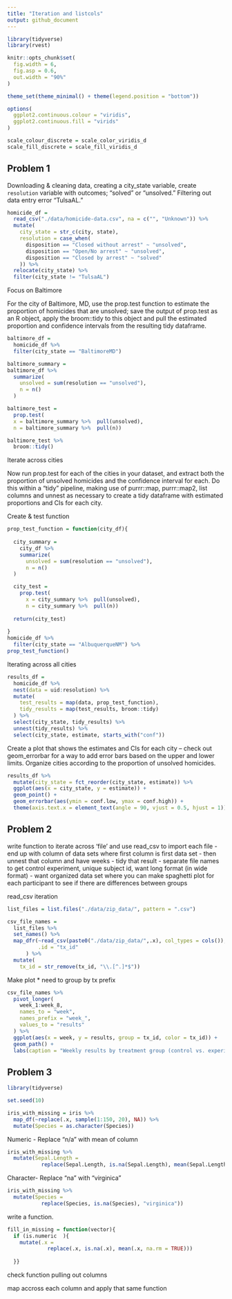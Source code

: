```yaml
---
title: "Iteration and listcols"
output: github_document
---
```


```r
library(tidyverse)
library(rvest)

knitr::opts_chunk$set(
  fig.width = 6,
  fig.asp = 0.6, 
  out.width = "90%"
)

theme_set(theme_minimal() + theme(legend.position = "bottom"))

options(
  ggplot2.continuous.colour = "viridis",
  ggplot2.continuous.fill = "virids"
)

scale_colour_discrete = scale_color_viridis_d
scale_fill_discrete = scale_fill_viridis_d
```

## Problem 1 

Downloading & cleaning data, creating a city_state variable, create `resolution` variable with outcomes; "solved" or "unsolved." Filtering out data entry error "TulsaAL."

```r
homicide_df = 
  read_csv("./data/homicide-data.csv", na = c("", "Unknown")) %>% 
  mutate(
    city_state = str_c(city, state), 
    resolution = case_when(
      disposition == "Closed without arrest" ~ "unsolved",
      disposition == "Open/No arrest" ~ "unsolved",
      disposition == "Closed by arrest" ~ "solved"
    )) %>% 
  relocate(city_state) %>% 
  filter(city_state != "TulsaAL")
```


Focus on Baltimore

For the city of Baltimore, MD, use the prop.test function to estimate the proportion of homicides that are unsolved; save the output of prop.test as an R object, apply the broom::tidy to this object and pull the estimated proportion and confidence intervals from the resulting tidy dataframe.

```r
baltimore_df = 
  homicide_df %>% 
  filter(city_state == "BaltimoreMD")

baltimore_summary = 
baltimore_df %>% 
  summarize(
    unsolved = sum(resolution == "unsolved"),
    n = n()
  )

baltimore_test = 
  prop.test(
  x = baltimore_summary %>%  pull(unsolved),
  n = baltimore_summary %>%  pull(n))

baltimore_test %>% 
  broom::tidy()
```

Iterate across cities

Now run prop.test for each of the cities in your dataset, and extract both the proportion of unsolved homicides and the confidence interval for each. Do this within a “tidy” pipeline, making use of purrr::map, purrr::map2, list columns and unnest as necessary to create a tidy dataframe with estimated proportions and CIs for each city.

Create & test function

```r
prop_test_function = function(city_df){
  
  city_summary = 
    city_df %>% 
    summarize(
      unsolved = sum(resolution == "unsolved"),
      n = n()
  )

  city_test = 
    prop.test(
      x = city_summary %>%  pull(unsolved),
      n = city_summary %>%  pull(n))
  
  return(city_test)
  
}
homicide_df %>% 
  filter(city_state == "AlbuquerqueNM") %>% 
prop_test_function()
```

Iterating across all cities
```r
results_df = 
  homicide_df %>%
  nest(data = uid:resolution) %>% 
  mutate(
    test_results = map(data, prop_test_function),
    tidy_results = map(test_results, broom::tidy)
  ) %>% 
  select(city_state, tidy_results) %>% 
  unnest(tidy_results) %>% 
  select(city_state, estimate, starts_with("conf"))
```


Create a plot that shows the estimates and CIs for each city – check out geom_errorbar for a way to add error bars based on the upper and lower limits. Organize cities according to the proportion of unsolved homicides.

```r
results_df %>% 
  mutate(city_state = fct_reorder(city_state, estimate)) %>% 
  ggplot(aes(x = city_state, y = estimate)) + 
  geom_point() +
  geom_errorbar(aes(ymin = conf.low, ymax = conf.high)) +
  theme(axis.text.x = element_text(angle = 90, vjust = 0.5, hjust = 1))
```


## Problem 2
write function to iterate across 'file' and use read_csv to import each file
- end up with column of data sets where first column is first data set
- then unnest that column and have weeks
- tidy that result 
    - separate file names to get control experiment, unique subject id, want long format (in wide format)
- want organized data set where you can make spaghetti plot for each participant to see if there are differences between groups


read_csv iteration 

```r

list_files = list.files("./data/zip_data/", pattern = ".csv")

csv_file_names = 
  list_files %>% 
  set_names() %>% 
  map_dfr(~read_csv(paste0("./data/zip_data/",.x), col_types = cols()),
          .id = "tx_id"
      ) %>% 
  mutate(
    tx_id = str_remove(tx_id, "\\.[^.]*$")) 
```

Make plot
* need to group by tx prefix 

```r
csv_file_names %>%
  pivot_longer(
    week_1:week_8,
    names_to = "week",
    names_prefix = "week_",
    values_to = "results"
  ) %>% 
  ggplot(aes(x = week, y = results, group = tx_id, color = tx_id)) +
  geom_path() + 
  labs(caption = "Weekly results by treatment group (control vs. experimant)")

```




## Problem 3

```r
library(tidyverse)

set.seed(10)

iris_with_missing = iris %>% 
  map_df(~replace(.x, sample(1:150, 20), NA)) %>%
  mutate(Species = as.character(Species))
```

Numeric - Replace "n/a" with mean of column 
```r
iris_with_missing %>% 
  mutate(Sepal.Length = 
           replace(Sepal.Length, is.na(Sepal.Length), mean(Sepal.Length, na.rm = TRUE)))

```

Character- Replace "na" with "virginica"

```r
iris_with_missing %>% 
  mutate(Species = 
           replace(Species, is.na(Species), "virginica"))
```


write a function.
```r
fill_in_missing = function(vector){
  if (is.numeric  ){
    mutate(.x = 
             replace(.x, is.na(.x), mean(.x, na.rm = TRUE)))
  
  }}

```

check function pulling out columns 

map accross each column and apply that same function

